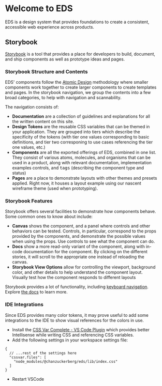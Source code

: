 
<Meta title="Getting Started" />

# Welcome to EDS

EDS is a design system that provides foundations to create a consistent, accessible web experience across products.

## Storybook

[Storybook](https://storybook.js.org/) is a tool that provides a place for developers to build, document, and ship components as well as prototype ideas and pages.

### Storybook Structure and Contents

EDS' components follow the [Atomic Design](https://bradfrost.com/blog/post/atomic-web-design/) methodology where smaller components work together to create larger components to create templates and pages. In the storybook navigation, we group the contents into a few broad categories, to help with navigation and scannability.

The navigation consists of:

- **Documentation** are a collection of guidelines and explanations for all the written content on this site.
- **Design Tokens** are the reusable CSS variables that can be themed in your application. They are grouped into tiers which describe the specificity of the tokens (with tier one values corresponding to basic definitions, and tier two corresponing to use cases referencing the tier one values, etc.)
- **Components** are all the exported offerings of EDS, combined in one list. They consist of various atoms, molecules, and organisms that can be used in a product, along with relevant documentation, implementation examples controls, and <kbd>tags</kbd> (describing the component type and status)
- **Pages** are a place to demonstrate layouts with other themes and presets applied. Right now, it houses a layout example using our nascent wireframe theme (used when prototyping).

### Storybook Features

Storybook offers several facilities to demonstrate how components behave. Some common ones to know about include:

- **Canvas** shows the component, and a panel where controls and other behaviors can be tested. Controls, in particular, correspond to the props provided by the components, and demonstrate the possible values when using the props. Use controls to see what the component can do.
- **Docs** show a more read-only variant of the component, along with in-code documentation for the component. By clicking on the different stories, it will scroll to the appropriate one instead of reloading the canvas.
- **Storybook View Options** allow for controlling the viewport, background color, and other details to help understand the component layout. Visually test how the component responds to different layouts

Storybook provides a lot of functionality, including [keyboard navigation](https://storybook.js.org/docs/react/get-started/browse-stories#sidebar-and-canvas). Explore [the docs](https://storybook.js.org/docs/react/get-started/introduction) to learn more.

### IDE Integrations

Since EDS provides many color tokens, it may prove useful to add some integrations to the IDE to show visual references for the colors in use.

- Install the [CSS Var Complete - VS Code Plugin](https://marketplace.visualstudio.com/items?itemName=phoenisx.cssvar) which provides better Intellisense while writing CSS and referencing CSS variables.
- Add the following settings in your workspace settings file:

```jsonc
{
  // ...rest of the settings here
  "cssvar.files": [
    "node_modules/@chanzuckerberg/eds/lib/index.css"
  ]
}
```
- Restart VSCode